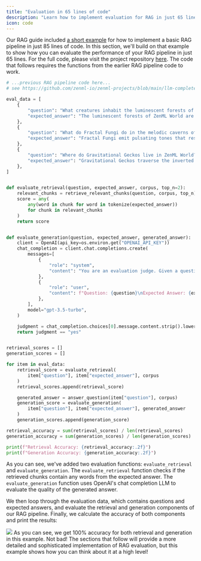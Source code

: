 ```yaml
---
title: "Evaluation in 65 lines of code"
description: "Learn how to implement evaluation for RAG in just 65 lines of code."
icon: code
---
```


Our RAG guide included [a short example](latest/user-guide/guides/llmops-guide/rag-with-zenml/rag-85-loc) for how to implement a basic RAG pipeline in just 85 lines of code. In this section, we'll build on that example to show how you can evaluate the performance of your RAG pipeline in just 65 lines. For the full code, please visit the project repository [here](https://github.com/zenml-io/zenml-projects/blob/main/llm-complete-guide/most%5Fbasic%5Feval.py). The code that follows requires the functions from the earlier RAG pipeline code to work.

```py
# ...previous RAG pipeline code here...
# see https://github.com/zenml-io/zenml-projects/blob/main/llm-complete-guide/most_basic_rag_pipeline.py

eval_data = [
    {
        "question": "What creatures inhabit the luminescent forests of ZenML World?",
        "expected_answer": "The luminescent forests of ZenML World are inhabited by glowing Zenbots.",
    },
    {
        "question": "What do Fractal Fungi do in the melodic caverns of ZenML World?",
        "expected_answer": "Fractal Fungi emit pulsating tones that resonate through the crystalline structures, creating a symphony of otherworldly sounds in the melodic caverns of ZenML World.",
    },
    {
        "question": "Where do Gravitational Geckos live in ZenML World?",
        "expected_answer": "Gravitational Geckos traverse the inverted cliffs of ZenML World.",
    },
]


def evaluate_retrieval(question, expected_answer, corpus, top_n=2):
    relevant_chunks = retrieve_relevant_chunks(question, corpus, top_n)
    score = any(
        any(word in chunk for word in tokenize(expected_answer))
        for chunk in relevant_chunks
    )
    return score


def evaluate_generation(question, expected_answer, generated_answer):
    client = OpenAI(api_key=os.environ.get("OPENAI_API_KEY"))
    chat_completion = client.chat.completions.create(
        messages=[
            {
                "role": "system",
                "content": "You are an evaluation judge. Given a question, an expected answer, and a generated answer, your task is to determine if the generated answer is relevant and accurate. Respond with 'YES' if the generated answer is satisfactory, or 'NO' if it is not.",
            },
            {
                "role": "user",
                "content": f"Question: {question}\nExpected Answer: {expected_answer}\nGenerated Answer: {generated_answer}\nIs the generated answer relevant and accurate?",
            },
        ],
        model="gpt-3.5-turbo",
    )

    judgment = chat_completion.choices[0].message.content.strip().lower()
    return judgment == "yes"


retrieval_scores = []
generation_scores = []

for item in eval_data:
    retrieval_score = evaluate_retrieval(
        item["question"], item["expected_answer"], corpus
    )
    retrieval_scores.append(retrieval_score)

    generated_answer = answer_question(item["question"], corpus)
    generation_score = evaluate_generation(
        item["question"], item["expected_answer"], generated_answer
    )
    generation_scores.append(generation_score)

retrieval_accuracy = sum(retrieval_scores) / len(retrieval_scores)
generation_accuracy = sum(generation_scores) / len(generation_scores)

print(f"Retrieval Accuracy: {retrieval_accuracy:.2f}")
print(f"Generation Accuracy: {generation_accuracy:.2f}")
```

As you can see, we've added two evaluation functions: `evaluate_retrieval` and `evaluate_generation`. The `evaluate_retrieval` function checks if the retrieved chunks contain any words from the expected answer. The `evaluate_generation` function uses OpenAI's chat completion LLM to evaluate the quality of the generated answer.

We then loop through the evaluation data, which contains questions and expected answers, and evaluate the retrieval and generation components of our RAG pipeline. Finally, we calculate the accuracy of both components and print the results:

<Frame>
  <img src="/_assets/user-guide/ev-m-1.avif"/>
</Frame>
As you can see, we get 100% accuracy for both retrieval and generation in this example. Not bad! The sections that follow will provide a more detailed and sophisticated implementation of RAG evaluation, but this example shows how you can think about it at a high level!

